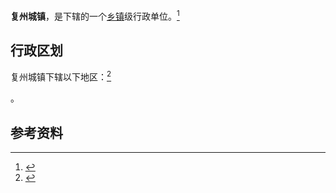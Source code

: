 {{中国乡级行政区|21/02/81/101/000}}

'''复州城镇'''，是{{PRC admin/fullname|21/02/81/101/000|3}}下辖的一个[[乡镇|乡镇]]级行政单位。<ref>{{PRC admin/ref sgc|{{PRC admin/parent|21/02/81/101/000}}}}</ref>

== 行政区划 ==

复州城镇下辖以下地区：<ref>{{PRC admin/ref sgc|21/02/81/101/000}}</ref>

{{PRC admin/children|21/02/81/101/000}}。

== 参考资料 ==

{{reflist}}

{{行政区划小作品}}
{{PRC admin/navcat|21/02/81/101/000}}